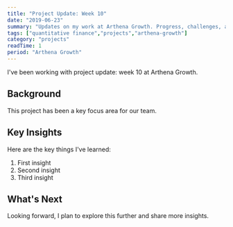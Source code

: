 ```yaml
---
title: "Project Update: Week 10"
date: "2019-06-23"
summary: "Updates on my work at Arthena Growth. Progress, challenges, and lessons learned."
tags: ["quantitative finance","projects","arthena-growth"]
category: "projects"
readTime: 1
period: "Arthena Growth"
---
```


I've been working with project update: week 10 at Arthena Growth.

## Background

This project has been a key focus area for our team.

## Key Insights

Here are the key things I've learned:

1. First insight
2. Second insight
3. Third insight

## What's Next

Looking forward, I plan to explore this further and share more insights.

